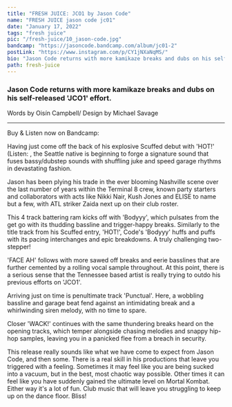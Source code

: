 ---
title: "FRESH JUICE: JCO1 by Jason Code"
name: "FRESH JUICE jason code jc01"
date: "January 17, 2022"
tags: "fresh juice"
pic: "/fresh-juice/10_jason-code.jpg"
bandcamp: "https://jasoncode.bandcamp.com/album/jc01-2"
postLink: "https://www.instagram.com/p/CY1jNXaNqMS/"
bio: "Jason Code returns with more kamikaze breaks and dubs on his self-released ‘JCO1' effort"
path: fresh-juice
---

### Jason Code returns with more kamikaze breaks and dubs on his self-released 'JCO1' effort.

<p className="smallText">Words by Oisín Campbell/ Design by Michael Savage</p>

<hr />

<BandCamp src="album=3094559084" />

Buy & Listen now on Bandcamp: <HoverLink url="jasoncode.bandcamp.com/album/jc01-2" external inline />

Having just come off the back of his explosive Scuffed debut with 'HOT!' (Listen: <HoverLink url="jasoncode.bandcamp.com/album/hot-ep" external inline />, the Seattle native is beginning to forge a signature sound that fuses bassy/dubstep sounds with shuffling juke and speed garage rhythms in devastating fashion.

Jason has been plying his trade in the ever blooming Nashville scene over the last number of years within the Terminal 8 crew, known party starters and collaborators with acts like Nikki Nair, Kush Jones and ELISE to name but a few, with ATL striker Zaida next up on their club roster.

This 4 track battering ram kicks off with 'Bodyyy', which pulsates from the get go with its thudding bassline and trigger-happy breaks. Similarly to the title track from his Scuffed entry, 'HOT!', Code's 'Bodyyy' huffs and puffs with its pacing interchanges and epic breakdowns. A truly challenging two-stepper!

<Picture src="/fresh-juice/10_jason-presspic.jpg" alt="jason code press pic" size={1200} />

'FACE AH' follows with more sawed off breaks and eerie basslines that are further cemented by a rolling vocal sample throughout. At this point, there is a serious sense that the Tennessee based artist is really trying to outdo his previous efforts on 'JCO1'.

Arriving just on time is penultimate track 'Punctual'. Here, a wobbling bassline and garage beat fend against an intimidating break and a whirlwinding siren melody, with no time to spare.

Closer 'WACK!' continues with the same thundering breaks heard on the opening tracks, which temper alongside chasing melodies and snappy hip-hop samples, leaving you in a panicked flee from a breach in security.

This release really sounds like what we have come to expect from Jason Code, and then some. There is a real skill in his productions that leave you triggered with a feeling. Sometimes it may feel like you are being sucked into a vacuum, but in the best, most chaotic way possible. Other times it can feel like you have suddenly gained the ultimate level on Mortal Kombat. Either way it's a lot of fun. Club music that will leave you struggling to keep up on the dance floor. Bliss!
